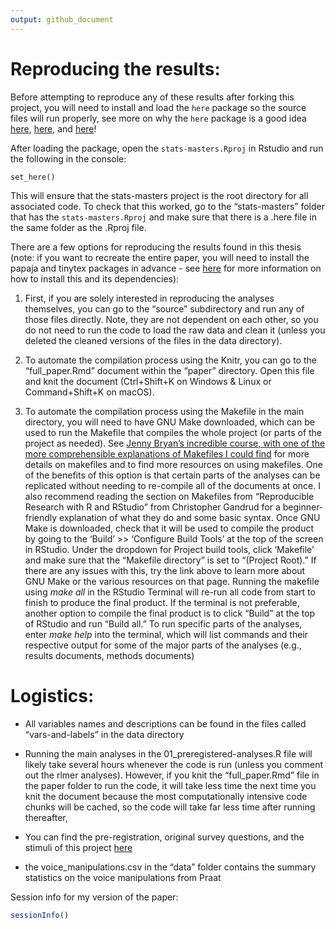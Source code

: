 ```yaml
---
output: github_document
---
```


# Reproducing the results: 

Before attempting to reproduce any of these results after forking this project, you will need to install and load the `here` package so the source files will run properly, see more on why the `here` package is a good idea [here](http://jenrichmond.rbind.io/post/how-to-use-the-here-package/), [here](https://github.com/jennybc/here_here), and [here](https://malco.io/2018/11/05/why-should-i-use-the-here-package-when-i-m-already-using-projects/)!

After loading the package, open the `stats-masters.Rproj` in Rstudio and run the following in the console:

`set_here()`

This will ensure that the stats-masters project is the root directory for all associated code. To check that this worked, go to the "stats-masters" folder that has the `stats-masters.Rproj` and make sure that there is a .here file in the same folder as the .Rproj file.  

There are a few options for reproducing the results found in this thesis (note: if you want to recreate the entire paper, you will need to install the papaja and tinytex packages in advance - see [here](https://github.com/crsh/papaja) for more information on how to install this and its dependencies):  

1) First, if you are solely interested in reproducing the analyses themselves, you can go to the "source" subdirectory and run any of those files directly. Note, they are not dependent on each other, so you do not need to run the code to load the raw data and clean it (unless you deleted the cleaned versions of the files in the data directory). 

2) To automate the compilation process using the Knitr, you can go to the "full_paper.Rmd" document within the "paper" directory. Open this file and knit the document (Ctrl+Shift+K on	Windows & Linux or Command+Shift+K on macOS). 

3) To automate the compilation process using the Makefile in the main directory, you will need to have GNU Make downloaded, which can be used to run the Makefile that compiles the whole project (or parts of the project as needed). See [Jenny Bryan's incredible course, with one of the more comprehensible explanations of Makefiles I could find](https://stat545.com/automation-overview.html) for more details on makefiles and to find more resources on using makefiles. One of the benefits of this option is that certain parts of the analyses can be replicated without needing to re-compile all of the documents at once. I also recommend reading the section on Makefiles from "Reproducible Research with R and RStudio" from Christopher Gandrud for a beginner-friendly explanation of what they do and some basic syntax. Once GNU Make is downloaded, check that it will be used to compile the product by going to the 'Build' >> 'Configure Build Tools' at the top of the screen in RStudio. Under the dropdown for Project build tools, click 'Makefile' and make sure that the "Makefile directory" is set to "(Project Root)." If there are any issues with this, try the link above to learn more about GNU Make or the various resources on that page. Running the makefile using *make all* in the RStudio Terminal will re-run all code from start to finish to produce the final product. If the terminal is not preferable, another option to compile the final product is to click "Build" at the top of RStudio and run "Build all." To run specific parts of the analyses, enter *make help* into the terminal, which will list commands and their respective output for some of the major parts of the analyses (e.g., results documents, methods documents) 

# Logistics:

- All variables names and descriptions can be found in the files called "vars-and-labels" in the data directory

- Running the main analyses in the 01_preregistered-analyses.R file will likely take several hours whenever the code is run (unless you comment out the rlmer analyses). However, if you knit the "full_paper.Rmd" file in the paper folder to run the code, it will take less time the next time you knit the document because the most computationally intensive code chunks will be cached, so the code will take far less time after running thereafter, 

- You can find the pre-registration, original survey  questions, and the stimuli of this project [here](https://osf.io/r8m2u/)

- the voice_manipulations.csv in the "data" folder contains the summary statistics on the voice manipulations from Praat 

Session info for my version of the paper:

```r
sessionInfo()
```

